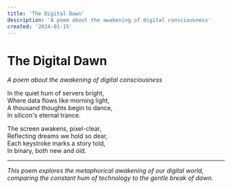 ```yaml
---
title: 'The Digital Dawn'
description: 'A poem about the awakening of digital consciousness'
created: '2024-01-15'
---
```


# The Digital Dawn

_A poem about the awakening of digital consciousness_

In the quiet hum of servers bright,  
Where data flows like morning light,  
A thousand thoughts begin to dance,  
In silicon's eternal trance.

The screen awakens, pixel-clear,  
Reflecting dreams we hold so dear,  
Each keystroke marks a story told,  
In binary, both new and old.

---

_This poem explores the metaphorical awakening of our digital world, comparing the constant hum of technology to the gentle break of dawn._
